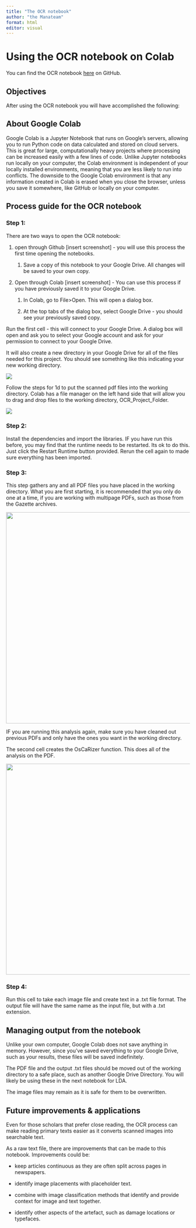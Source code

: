 ```yaml
---
title: "The OCR notebook"
author: "the Manateam"
format: html
editor: visual
---
```


# Using the OCR notebook on Colab

You can find the OCR notebook [here](https://github.com/Digital-Huge-Manitees/Digital_Huge_Manitees "Link to the Digital Huge Manitees main directory") on GitHub.

## Objectives

After using the OCR notebook you will have accomplished the following:

## About Google Colab

Google Colab is a Jupyter Notebook that runs on Google's servers, allowing you to run Python code on data calculated and stored on cloud servers. This is great for large, computationally heavy projects where processing can be increased easily with a few lines of code. Unlike Jupyter notebooks run locally on your computer, the Colab environment is independent of your locally installed environments, meaning that you are less likely to run into conflicts. The downside to the Google Colab environment is that any information created in Colab is erased when you close the browser, unless you save it somewhere, like GitHub or locally on your computer.

## Process guide for the OCR notebook

### Step 1:

There are two ways to open the OCR notebook:

1.  open through Github \[insert screenshot\] - you will use this process the first time opening the notebooks.

    1.  Save a copy of this notebook to your Google Drive. All changes will be saved to your own copy.

2.  Open through Colab \[insert screenshot\] - You can use this process if you have previously saved it to your Google Drive.

    1.  In Colab, go to File\>Open. This will open a dialog box.

    2.  At the top tabs of the dialog box, select Google Drive - you should see your previously saved copy.

Run the first cell - this will connect to your Google Drive. A dialog box will open and ask you to select your Google account and ask for your permission to connect to your Google Drive.

It will also create a new directory in your Google Drive for all of the files needed for this project. You should see something like this indicating your new working directory.

![](images/Screen%20Shot%202022-09-07%20at%204.35.34%20PM.png){fig-alt="screenshot of Step 1 response"}

Follow the steps for 1d to put the scanned pdf files into the working directory. Colab has a file manager on the left hand side that will allow you to drag and drop files to the working directory, OCR_Project_Folder.

![](images/Screen%20Shot%202022-09-07%20at%204.41.20%20PM.png){fig-alt="Colab file manager"}

### Step 2:

Install the dependencies and import the libraries. IF you have run this before, you may find that the runtime needs to be restarted. Its ok to do this. Just click the Restart Runtime button provided. Rerun the cell again to made sure everything has been imported.

### Step 3:

This step gathers any and all PDF files you have placed in the working directory. What you are first starting, it is recommended that you only do one at a time, if you are working with multipage PDFs, such as those from the Gazette archives.

![](images/Screen%20Shot%202022-09-07%20at%204.57.25%20PM.png){fig-alt="example screenshot" width="577"}

IF you are running this analysis again, make sure you have cleaned out previous PDFs and only have the ones you want in the working directory.

The second cell creates the OsCaRizer function. This does all of the analysis on the PDF.

![](images/Screen%20Shot%202022-09-07%20at%204.59.12%20PM.png){fig-alt="screenshot of the second cell" width="576"}

### Step 4:

Run this cell to take each image file and create text in a .txt file format. The output file will have the same name as the input file, but with a .txt extension.

## Managing output from the notebook

Unlike your own computer, Google Colab does not save anything in memory. However, since you've saved everything to your Google Drive, such as your results, these files will be saved indefinitely.

The PDF file and the output .txt files should be moved out of the working directory to a safe place, such as another Google Drive Directory. You will likely be using these in the next notebook for LDA.

The image files may remain as it is safe for them to be overwritten.

## Future improvements & applications

Even for those scholars that prefer close reading, the OCR process can make reading primary texts easier as it converts scanned images into searchable text.

As a raw text file, there are improvements that can be made to this notebook. Improvements could be:

-   keep articles continuous as they are often split across pages in newspapers.

-   identify image placements with placeholder text.

-   combine with image classification methods that identify and provide context for image and text together.

-   identify other aspects of the artefact, such as damage locations or typefaces.
